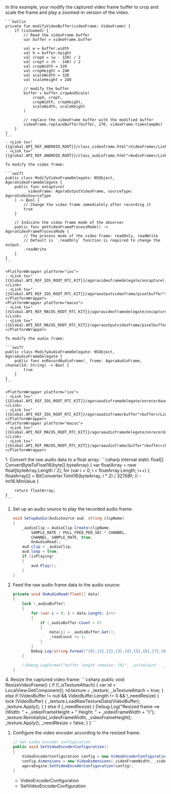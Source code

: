 <PlatformWrapper platform="android">
    In this example, your modify the captured video frame buffer to crop and scale the frame and play a zoomed-in version of the video.
    
    ```kotlin
    private fun modifyVideoBuffer(videoFrame: VideoFrame) {
        if (isZoomed) {
            // Read the videoFrame buffer
            var buffer = videoFrame.buffer

            val w = buffer.width
            val h = buffer.height
            val cropX = (w - 320) / 2
            val cropY = (h - 240) / 2
            val cropWidth = 320
            val cropHeight = 240
            val scaleWidth = 320
            val scaleHeight = 240

            // modify the buffer
            buffer = buffer.cropAndScale(
                cropX, cropY,
                cropWidth, cropHeight,
                scaleWidth, scaleHeight
            )

            // replace the videoFrame buffer with the modified buffer
            videoFrame.replaceBuffer(buffer, 270, videoFrame.timestampNs)
        }
    }
    ```
    - <Link to="{{global.API_REF_ANDROID_ROOT}}/class_videoframe.html">VideoFrame</Link>
    - <Link to="{{global.API_REF_ANDROID_ROOT}}/class_audioframe.html">AudioFrame</Link>
</PlatformWrapper>
<PlatformWrapper platform={["ios","macos"]}>

    To modify the video frame:

    ```swift
    public class ModifyVideoFrameDelegate: NSObject, AgoraVideoFrameDelegate {
        public func onCapture(
            _ videoFrame: AgoraOutputVideoFrame, sourceType: AgoraVideoSourceType
        ) -> Bool {
            // Change the video frame immediately after recording it
            true
        }

        // Indicate the video frame mode of the observer
        public func getVideoFrameProcessMode() -> AgoraVideoFrameProcessMode {
            // The process mode of the video frame: readOnly, readWrite
            // Default is `.readOnly` function is required to change the output.
            .readWrite
        }
    }
    ```

    <PlatformWrapper platform="ios">
    - <Link to="{{Global.API_REF_IOS_ROOT_RTC_KIT}}/agoravideoframedelegate/oncapture(_:sourcetype:)">onCapture(_:sourceType:)</Link>
    - <Link to="{{Global.API_REF_IOS_ROOT_RTC_KIT}}/agoraoutputvideoframe/pixelbuffer">pixelBuffer</Link>
    </PlatformWrapper>
    <PlatformWrapper platform="macos">
    - <Link to="{{Global.API_REF_MACOS_ROOT_RTC_KIT}}/agoravideoframedelegate/oncapture(_:sourcetype:)">onCapture(_:sourceType:)</Link>
    - <Link to="{{Global.API_REF_MACOS_ROOT_RTC_KIT}}/agoraoutputvideoframe/pixelbuffer">pixelBuffer</Link>
    </PlatformWrapper>

    To modify the audio frame:

    ```swift
    public class ModifyAudioFrameDelegate: NSObject, AgoraAudioFrameDelegate {
        public func onRecordAudioFrame(_ frame: AgoraAudioFrame, channelId: String) -> Bool {
            true
        }
    }
    ```

    <PlatformWrapper platform="ios">
    - <Link to="{{Global.API_REF_IOS_ROOT_RTC_KIT}}/agoraaudioframedelegate/onrecordaudioframe(_:channelid:)">onRecordAudioFrame(_:channelId:)</Link>
    - <Link to="{{Global.API_REF_IOS_ROOT_RTC_KIT}}/agoraaudioframe/buffer">buffer</Link>
    </PlatformWrapper>
    <PlatformWrapper platform="macos">
    - <Link to="{{Global.API_REF_MACOS_ROOT_RTC_KIT}}/agoraaudioframedelegate/onrecordaudioframe(_:channelid:)">onRecordAudioFrame(_:channelId:)</Link>
    - <Link to="{{Global.API_REF_MACOS_ROOT_RTC_KIT}}/agoraaudioframe/buffer">buffer</Link>
    </PlatformWrapper>
</PlatformWrapper>
<PlatformWrapper platform="unity">
1. Convert the raw audio data to a float array:
    ```csharp
    internal static float[] ConvertByteToFloat16(byte[] byteArray)
    {
        var floatArray = new float[byteArray.Length / 2];
        for (var i = 0; i < floatArray.Length; i++)
        {
            floatArray[i] = BitConverter.ToInt16(byteArray, i * 2) / 32768f; // -Int16.MinValue
        }

        return floatArray;
    }
    ```
1.  Set up an audio source to play the recorded audio frame:
    ```csharp
    void SetupAudio(AudioSource aud, string clipName)
    {
        _audioClip = AudioClip.Create(clipName,
            SAMPLE_RATE / PULL_FREQ_PER_SEC * CHANNEL,
            CHANNEL, SAMPLE_RATE, true,
            OnAudioRead);
        aud.clip = _audioClip;
        aud.loop = true;
        if (isPlaying)
        {
            aud.Play();
        }
    }
    ```
1.  Feed the raw audio frame data to the audio source:
    ```csharp
    private void OnAudioRead(float[] data)
    {
        lock (_audioBuffer)
        {
            for (var i = 0; i < data.Length; i++)
            {
                if (_audioBuffer.Count > 0)
                {
                    data[i] = _audioBuffer.Get();
                    _readCount += 1;
                }
            }
            Debug.Log(string.Format("{0},{1},{2},{3},{4},{5},{6},{7},{8}", data[0], data[1], data[2], data[3], data[4], data[5], data[6], data[7], data[8]));
        }

        //Debug.LogFormat("buffer length remains: {0}", _writeCount - _readCount);
    }
    ```
<ProductWrapper notAllowed="voice-calling">
4.  Resize the captured video frame:
    ```csharp
    public void ResizeVideoFrame()
    {
        if (!_isTextureAttach)
        {
            var rd = LocalView.GetComponent<RawImage>();
            rd.texture = _texture;
            _isTextureAttach = true;
        }
        else if (VideoBuffer != null && VideoBuffer.Length != 0 && !_needResize)
        {
            lock (VideoBuffer)
            {
                _texture.LoadRawTextureData(VideoBuffer);
                _texture.Apply();
            }
        }
        else if (_needResize)
        {
            Debug.Log("Resized frame ==> (Width: " + _videoFrameHeight + " Height: " + _videoFrameWidth + ")");
            _texture.Reinitialize(_videoFrameWidth, _videoFrameHeight);
            _texture.Apply();
            _needResize = false;
        }
    }
    ```

1. Configure the video encoder according to the resized frame:
    ```csharp
    // Set video encoder configuration
    public void SetVideoEncoderConfiguration()
    {
        VideoEncoderConfiguration config = new VideoEncoderConfiguration();
        config.dimensions = new VideoDimensions(_videoFrameWidth, _videoFrameHeight);
        agoraEngine.SetVideoEncoderConfiguration(config);
    }
    ```
    - <Link to="{{Global.API_REF_UNITY_ROOT}}/class_videoencoderconfiguration.html">VideoEncoderConfiguration</Link>
    - <Link to="{{Global.API_REF_UNITY_ROOT}}/class_irtcengine.html#api_irtcengine_setvideoencoderconfiguration">SetVideoEncoderConfiguration</Link>
</ProductWrapper>
</PlatformWrapper>